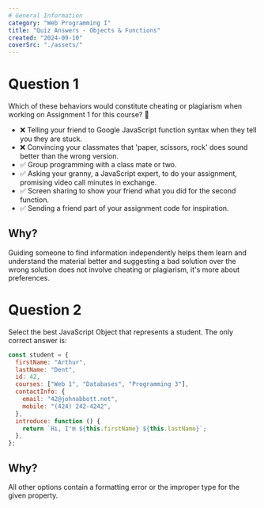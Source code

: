 ```yaml
---
# General Information
category: "Web Programming I"
title: "Quiz Answers - Objects & Functions"
created: "2024-09-10"
coverSrc: "./assets/"
---
```


# Question 1

Which of these behaviors would constitute cheating or plagiarism when working on Assignment 1 for this course? 👀

- ❌ Telling your friend to Google JavaScript function syntax when they tell you they are stuck.
- ❌ Convincing your classmates that 'paper, scissors, rock' does sound better than the wrong version.
- ✅ Group programming with a class mate or two.
- ✅ Asking your granny, a JavaScript expert, to do your assignment, promising video call minutes in exchange.
- ✅ Screen sharing to show your friend what you did for the second function.
- ✅ Sending a friend part of your assignment code for inspiration.

## Why?

Guiding someone to find information independently helps them learn and understand the material better and suggesting a bad solution over the wrong solution does not involve cheating or plagiarism, it's more about preferences.

# Question 2

Select the best JavaScript Object that represents a student. The only correct answer is:

```js
const student = {
  firstName: "Arthur",
  lastName: "Dent",
  id: 42,
  courses: ["Web 1", "Databases", "Programming 3"],
  contactInfo: {
    email: "42@johnabbott.net",
    mobile: "(424) 242-4242",
  },
  introduce: function () {
    return `Hi, I'm ${this.firstName} ${this.lastName}`;
  },
};
```

## Why?

All other options contain a formatting error or the improper type for the given property.
